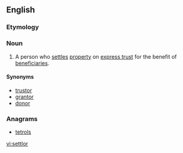 ==English==

===Etymology===
{{suffix|settle|or}}

===Noun===
{{wikipedia}}
{{en-noun}}

# {{legal}} A person who [[settle]]s [[property]] on [[express trust]] for the benefit of [[beneficiary|beneficiaries]].

====Synonyms====
* [[trustor]]
* [[grantor]]
* [[donor]]

===Anagrams===
* [[tetrols#English|tetrols]]

[[vi:settlor]]